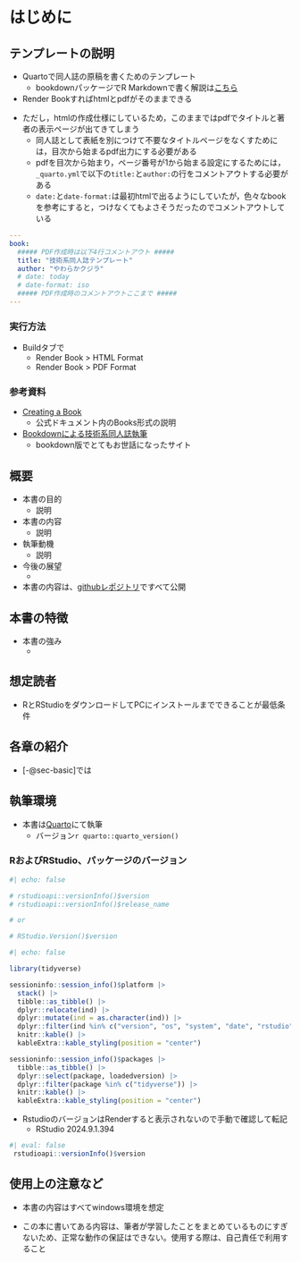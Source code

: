 # はじめに {#sec-introduction}

## テンプレートの説明

* Quartoで同人誌の原稿を書くためのテンプレート
  + bookdownパッケージでR Markdownで書く解説は[こちら](https://izunyan.github.io/dojinshi-template-rmd/)
* Render Bookすればhtmlとpdfがそのままできる


::: {.callout-note}
* ただし，htmlの作成仕様にしているため，このままではpdfでタイトルと著者の表示ページが出てきてしまう
    - 同人誌として表紙を別につけて不要なタイトルページをなくすためには，目次から始まるpdf出力にする必要がある
    - pdfを目次から始まり，ページ番号が1から始まる設定にするためには，`_quarto.yml`で以下の`title:`と`author:`の行をコメントアウトする必要がある
    - `date:`と`date-format:`は最初htmlで出るようにしていたが，色々なbookを参考にすると，つけなくてもよさそうだったのでコメントアウトしている

``` yaml
---
book:
  ##### PDF作成時は以下4行コメントアウト ##### 
  title: "技術系同人誌テンプレート"
  author: "やわらかクジラ"
  # date: today
  # date-format: iso
  ##### PDF作成時のコメントアウトここまで #####
---
```
:::  
  

### 実行方法

* Buildタブで
  + Render Book > HTML Format
  + Render Book > PDF Format

### 参考資料

- [Creating a Book](https://quarto.org/docs/books/)
     - 公式ドキュメント内のBooks形式の説明

- [Bookdownによる技術系同人誌執筆](https://teastat.blogspot.com/2019/01/bookdown.html)
     - bookdown版でとてもお世話になったサイト





<!-- 以下，同人誌の構成案 -->

## 概要
* 本書の目的
  + 説明

* 本書の内容
  + 説明

* 執筆動機
  + 説明

* 今後の展望
  + 

* 本書の内容は、[githubレポジトリ](url)ですべて公開

## 本書の特徴

* 本書の強み
  + 

## 想定読者

* RとRStudioをダウンロードしてPCにインストールまでできることが最低条件

## 各章の紹介

* [-@sec-basic]では

## 執筆環境

- 本書は[Quarto](https://quarto.org/)にて執筆
  - バージョン`r quarto::quarto_version()`

### RおよびRStudio、パッケージのバージョン

```r
#| echo: false

# rstudioapi::versionInfo()$version
# rstudioapi::versionInfo()$release_name

# or

# RStudio.Version()$version

```


```r
#| echo: false

library(tidyverse)

sessioninfo::session_info()$platform |> 
  stack() |>
  tibble::as_tibble() |>
  dplyr::relocate(ind) |>
  dplyr::mutate(ind = as.character(ind)) |>
  dplyr::filter(ind %in% c("version", "os", "system", "date", "rstudio")) |>
  knitr::kable() |>
  kableExtra::kable_styling(position = "center")

sessioninfo::session_info()$packages |> 
  tibble::as_tibble() |> 
  dplyr::select(package, loadedversion) |> 
  dplyr::filter(package %in% c("tidyverse")) |>
  knitr::kable() |>
  kableExtra::kable_styling(position = "center")
```


* RstudioのバージョンはRenderすると表示されないので手動で確認して転記
  + RStudio 2024.9.1.394

```r
#| eval: false 
 rstudioapi::versionInfo()$version
```




## 使用上の注意など

* 本書の内容はすべてwindows環境を想定

* この本に書いてある内容は、筆者が学習したことをまとめているものにすぎないため、正常な動作の保証はできない。使用する際は、自己責任で利用すること